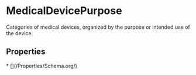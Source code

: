   
# MedicalDevicePurpose

Categories of medical devices, organized by the purpose or intended use of the device.

## Properties

<Grid>
* [](/Properties/Schema.org/)
</Grid>

